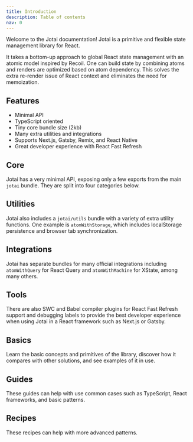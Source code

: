 ```yaml
---
title: Introduction
description: Table of contents
nav: 0
---
```


Welcome to the Jotai documentation! Jotai is a primitive and flexible state management library for React.

It takes a bottom-up approach to global React state management with an atomic model inspired by Recoil. One can build state by combining atoms and renders are optimized based on atom dependency. This solves the extra re-render issue of React context and eliminates the need for memoization.

## Features

- Minimal API
- TypeScript oriented
- Tiny core bundle size (2kb)
- Many extra utilities and integrations
- Supports Next.js, Gatsby, Remix, and React Native
- Great developer experience with React Fast Refresh

## Core

Jotai has a very minimal API, exposing only a few exports from the main `jotai` bundle. They are split into four categories below.

<TOC section="core" />

## Utilities

Jotai also includes a `jotai/utils` bundle with a variety of extra utility functions. One example is `atomWithStorage`, which includes localStorage persistence and browser tab synchronization.

<TOC section="utilities" />

## Integrations

Jotai has separate bundles for many official integrations including `atomWithQuery` for React Query and `atomWithMachine` for XState, among many others.

<TOC section="integrations" />

## Tools

There are also SWC and Babel compiler plugins for React Fast Refresh support and debugging labels to provide the best developer experience when using Jotai in a React framework such as Next.js or Gatsby.

<TOC section="tools" />

## Basics

Learn the basic concepts and primitives of the library, discover how it compares with other solutions, and see examples of it in use.

<TOC section="basics" />

## Guides

These guides can help with use common cases such as TypeScript, React frameworks, and basic patterns.

<TOC section="guides" />

## Recipes

These recipes can help with more advanced patterns.

<TOC section="recipes" />
